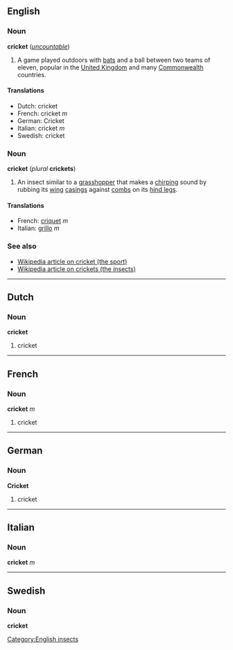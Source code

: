==English==
===Noun===
'''cricket''' (''[[uncountable]]'')

#A game played outdoors with [[bat]]s and a ball between two teams of eleven, popular in the [[United Kingdom]] and many [[Commonwealth]] countries.

====Translations====
*Dutch: cricket
*French: cricket ''m''
*German: Cricket
*Italian: cricket ''m''
*Swedish: cricket

===Noun===
'''cricket''' (''plural'' '''crickets''')

#An insect similar to a [[grasshopper]] that makes a [[chirping]] sound by rubbing its [[wing]] [[casing]]s against [[comb]]s on its [[hind leg]]s.

====Translations====
*French: [[criquet]] ''m''
*Italian: [[grillo]] ''m''

===See also===
*[[w:cricket_(sport)|Wikipedia article on cricket (the sport)]]
*[[w:cricket_(insect)|Wikipedia article on crickets (the insects)]]

[[Category:English insects]]

----
==Dutch==
===Noun===
'''cricket'''

#cricket

----
==French==
===Noun===
'''cricket''' ''m''

#cricket

----
==German==
===Noun===
'''Cricket'''

#cricket

----
==Italian==
===Noun===
'''cricket''' ''m''

----
==Swedish==
===Noun===
'''cricket'''